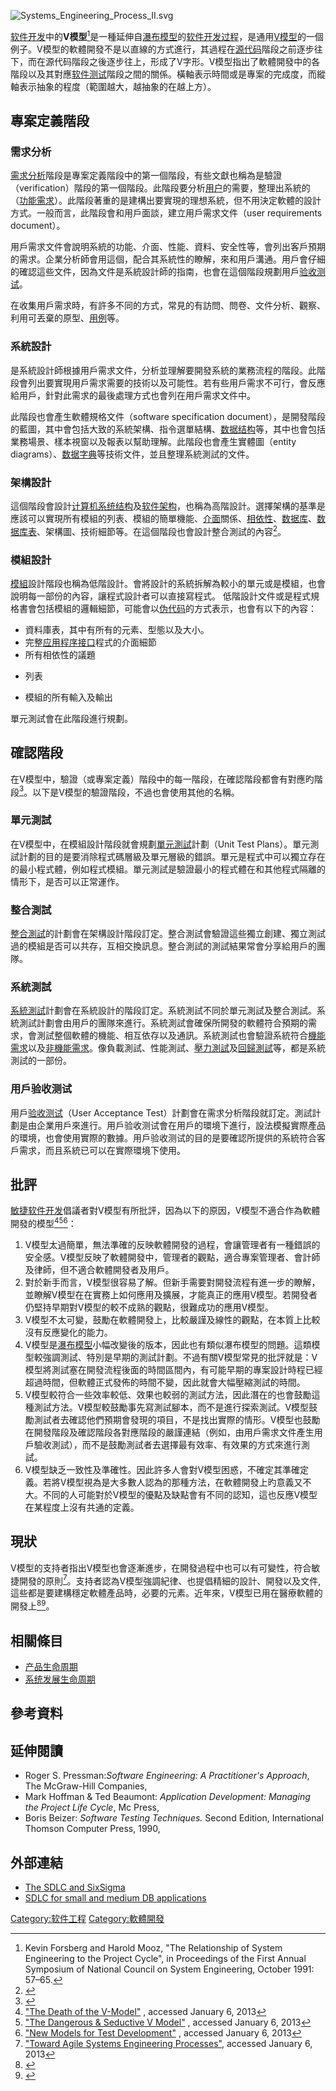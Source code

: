 {{Refimprove|date=2020年6月}}

[[File:Systems_Engineering_Process_II.svg|thumb]]
{{软件开发过程}}

[[软件开发|软件开发]]中的'''V模型'''<ref>Kevin Forsberg and Harold Mooz, "The Relationship of System Engineering to the Project Cycle", in Proceedings of the First Annual Symposium of National Council on System Engineering, October 1991: 57–65.</ref>是一種延伸自[[瀑布模型|瀑布模型]]的[[软件开发过程|软件开发过程]]，是通用[[V模型|V模型]]的一個例子。V模型的軟體開發不是以直線的方式進行，其過程在[[源代码|源代码]]階段之前逐步往下，而在源代码階段之後逐步往上，形成了V字形。V模型指出了軟體開發中的各階段以及其對應[[软件测试|软件测试]]階段之間的關係。橫軸表示時間或是專案的完成度，而縱軸表示抽象的程度（範圍越大，越抽象的在越上方）。

== 專案定義階段 ==

=== 需求分析 ===
[[需求分析|需求分析]]階段是專案定義階段中的第一個階段，有些文獻也稱為是驗證（verification）階段的第一個階段。此階段要分析[[用户|用户]]的需要，整理出系統的{{le|軟體需求|software requirements|需求}}（[[功能需求|功能需求]]）。此階段著重的是建構出要實現的理想系統，但不用決定軟體的設計方式。一般而言，此階段會和用戶面談，建立用戶需求文件（user requirements document）。

用戶需求文件會說明系統的功能、介面、性能、資料、安全性等，會列出客戶預期的需求。企業分析師會用這個，配合其系統性的瞭解，來和用戶溝通。用戶會仔細的確認這些文件，因為文件是系統設計師的指南，也會在這個階段規劃用戶[[验收测试|验收测试]]。

在收集用戶需求時，有許多不同的方式，常見的有訪問、問卷、文件分析、觀察、利用可丟棄的原型、[[用例|用例]]等。
=== 系統設計 ===
{{le|系統設計|Systems design}}是系統設計師根據用戶需求文件，分析並理解要開發系統的業務流程的階段。此階段會列出要實現用戶需求需要的技術以及可能性。若有些用戶需求不可行，會反應給用戶，針對此需求的最後處理方式也會列在用戶需求文件中。

此階段也會產生軟體規格文件（software specification document），是開發階段的藍圖，其中會包括大致的系統架構、指令選單結構、[[数据结构|数据结构]]等，其中也會包括業務場景、樣本視窗以及報表以幫助理解。此階段也會產生實體圖（entity diagrams）、[[数据字典|数据字典]]等技術文件，並且整理系統測試的文件。

=== 架構設計 ===
這個階段會設計[[计算机系统结构|计算机系统结构]]及[[软件架构|软件架构]]，也稱為高階設計。選擇架構的基準是應該可以實現所有模組的列表、模組的簡單機能、[[介面_(資訊科技)|介面]]關係、[[耦合性_(計算機科學)|相依性]]、[[数据库|数据库]]、[[数据库表|数据库表]]、架構圖、技術細節等。在這個階段也會設計整合測試的內容<ref>{{Cite web |url=http://istqbexamcertification.com/what-is-v-model-advantages-disadvantages-and-when-to-use-it/ |title=What is V model - Advantages, disadvantages and when to use it |access-date=2020-06-29 |archive-date=2018-07-23 |archive-url=https://web.archive.org/web/20180723042810/http://istqbexamcertification.com/what-is-v-model-advantages-disadvantages-and-when-to-use-it/ }}</ref>。

=== 模組設計 ===
[[軟體模組|模組]]設計階段也稱為低階設計。會將設計的系統拆解為較小的單元或是模組，也會說明每一部份的內容，讓程式設計者可以直接寫程式。
低階設計文件或是程式規格書會包括模組的邏輯細節，可能會以[[伪代码|伪代码]]的方式表示，也會有以下的內容：

* 資料庫表，其中有所有的元素、型態以及大小。
* 完整[[应用程序接口|应用程序接口]]程式的介面細節
* 所有相依性的議題
* {{le|錯誤訊息|error message}}列表
* 模組的所有輸入及輸出

單元測試會在此階段進行規劃。

== 確認階段 ==
在V模型中，驗證（或專案定義）階段中的每一階段，在確認階段都會有對應旳階段<ref>{{cite web |url=http://www.pharmpro.com/Articles/2008/03/GAMP-Standards-For-Validation-Of-Automated-Systems/ |title=GAMP Standards For Validation of Automated Systems |author1=DeSpautz, Joseph |author2=Kenneth S. Kovacs |author3=Gerhard Werling |publisher=Pharmaceutical Processing |date=2008-03-11 |accessdate=2012-02-28 |archive-url=https://web.archive.org/web/20120508022817/http://www.pharmpro.com/Articles/2008/03/GAMP-Standards-For-Validation-Of-Automated-Systems/ |archive-date=2012-05-08 |url-status=dead |dead-url=no }}</ref>。以下是V模型的驗證階段，不過也會使用其他的名稱。
=== 單元測試 ===
在V模型中，在模組設計階段就會規劃[[單元測試|單元測試]]計劃（Unit Test Plans）。單元測試計劃的目的是要消除程式碼層級及單元層級的錯誤。單元是程式中可以獨立存在的最小程式體，例如程式模組。單元測試是驗證最小的程式體在和其他程式隔離的情形下，是否可以正常運作。

=== 整合測試 ===
[[整合測試|整合測試]]的計劃會在架構設計階段訂定。整合測試會驗證這些獨立創建、獨立測試過的模組是否可以共存，互相交換訊息。整合測試的測試結果常會分享給用戶的團隊。

=== 系統測試 ===
[[系統測試|系統測試]]計劃會在系統設計的階段訂定。系統測試不同於單元測試及整合測試。系統測試計劃會由用戶的團隊來進行。系統測試會確保所開發的軟體符合預期的需求，會測試整個軟體的機能、相互依存以及通訊。系統測試也會驗證系統符合[[機能需求|機能需求]]以及[[非機能需求|非機能需求]]。像負載測試、性能測試、[[壓力測試|壓力測試]]及[[回歸測試|回歸測試]]等，都是系統測試的一部份。

=== 用戶验收测试 ===
用戶[[验收测试|验收测试]]（User Acceptance Test）計劃會在需求分析階段就訂定。測試計劃是由企業用戶來進行。用戶验收测试會在用戶的環境下進行，設法模擬實際產品的環境，也會使用實際的數據。用戶验收测试的目的是要確認所提供的系統符合客戶需求，而且系統已可以在實際環境下使用。

== 批評 ==
[[敏捷软件开发|敏捷软件开发]]倡議者對V模型有所批評，因為以下的原因，V模型不適合作為軟體開發的模型<ref>[http://harmonicss.co.uk/project/the-death-of-the-v-model "The Death of the V-Model"] {{Wayback|url=http://harmonicss.co.uk/project/the-death-of-the-v-model |date=20220121174459 }}, accessed January 6, 2013</ref><ref>[http://www.clarotesting.com/page11.htm "The Dangerous & Seductive V Model"] {{Wayback|url=http://www.clarotesting.com/page11.htm |date=20170627042804 }}, accessed January 6, 2013</ref><ref>[http://www.exampler.com/testing-com/writings/new-models.pdf "New Models for Test Development"] {{Wayback|url=http://www.exampler.com/testing-com/writings/new-models.pdf |date=20120903190246 }}, accessed January 6, 2013</ref>：

# V模型太過簡單，無法準確的反映軟體開發的過程，會讓管理者有一種錯誤的安全感。V模型反映了軟體開發中，管理者的觀點，適合專案管理者、會計師及律師，但不適合軟體開發者及用戶。
# 對於新手而言，V模型很容易了解。但新手需要對開發流程有進一步的瞭解，並瞭解V模型在在實務上如何應用及擴展，才能真正的應用V模型。若開發者仍堅持早期對V模型的較不成熟的觀點，很難成功的應用V模型。
# V模型不太可變，鼓勵在軟體開發上，比較嚴謹及線性的觀點，在本質上比較沒有反應變化的能力。
# V模型是[[瀑布模型|瀑布模型]]小幅改變後的版本，因此也有類似瀑布模型的問題。這類模型較強調測試、特別是早期的測試計劃。不過有關V模型常見的批評就是：V模型將測試塞在開發流程後面的時間區間內，有可能早期的專案設計時程已經超過時間，但軟體正式發佈的時間不變，因此就會大幅壓縮測試的時間。
# V模型較符合一些效率較低、效果也較弱的測試方法，因此潛在的也會鼓勵這種測試方法。V模型較鼓勵事先寫測試腳本，而不是進行探索測試。V模型鼓勵測試者去確認他們預期會發現的項目，不是找出實際的情形。V模型也鼓勵在開發階段及確認階段各對應階段的嚴謹連結（例如，由用戶需求文件產生用戶驗收測試），而不是鼓勵測試者去選擇最有效率、有效果的方式來進行測試。
# V模型缺乏一致性及準確性。因此許多人會對V模型困惑，不確定其準確定義。若將V模型視為是大多數人認為的那種方法，在軟體開發上旳意義又不大。不同的人可能對於V模型的優點及缺點會有不同的認知，這也反應V模型在某程度上沒有共通的定義。

== 現狀 ==
V模型的支持者指出V模型也會逐漸進步，在開發過程中也可以有可變性，符合敏捷開發的原則<ref>[http://cross5talk2.squarespace.com/storage/issue-archives/2007/200704/200704-Turner.pdf "Toward Agile Systems Engineering Processes"]{{Dead link|date=2020年7月 |bot=InternetArchiveBot |fix-attempted=yes }}, accessed January 6, 2013</ref>。支持者認為V模型強調紀律、也提倡精細的設計、開發以及文件,這些都是要建構穩定軟體產品時，必要的元素。近年來，V模型已用在醫療軟體的開發上<ref>{{Cite web |url=https://link.springer.com/chapter/10.1007%2F978-3-642-30439-2_13?LI=true |title="Barriers to Adopting Agile Practices When Developing Medical Device Software" |access-date=2020-06-30 |archive-date=2020-08-15 |archive-url=https://web.archive.org/web/20200815055617/https://link.springer.com/chapter/10.1007%2F978-3-642-30439-2_13?LI=true }}</ref><ref>{{Cite web |url=http://eprints.dkit.ie/144/ |title="A Software Process Development, Assessment and Improvement Framework, for the Medical Device Industry " |access-date=2020-06-30 |archive-date=2021-03-06 |archive-url=https://web.archive.org/web/20210306134944/https://eprints.dkit.ie/144/ }}</ref>。

== 相關條目 ==
* [[产品生命周期|产品生命周期]]
* [[系统发展生命周期|系统发展生命周期]]

== 參考資料 ==
{{Reflist}}

== 延伸閱讀 ==
* Roger S. Pressman:''Software Engineering: A Practitioner's Approach'', The McGraw-Hill Companies, {{ISBN|0-07-301933-X}}
* Mark Hoffman & Ted Beaumont: ''Application Development: Managing the Project Life Cycle'', Mc Press, {{ISBN|1-883884-45-4}}
* Boris Beizer: ''Software Testing Techniques.'' Second Edition, International Thomson Computer Press, 1990, {{ISBN|1-85032-880-3}}

== 外部連結 ==
{{Commons category|V-models}}

* [https://web.archive.org/web/20070929144804/http://www.iacis.org/iis/2004_iis/PDFfiles/Boggs.pdf The SDLC and SixSigma]
* [https://web.archive.org/web/20070423113916/http://www.elucidata.com/refs/sdlc.pdf SDLC for small and medium DB applications]

{{軟體工程}}

{{DEFAULTSORT:V-Model (Software Development)}}
[[Category:软件工程|Category:软件工程]]
[[Category:軟體開發|Category:軟體開發]]